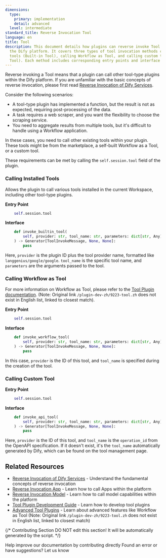 ```yaml
---
dimensions:
  type:
    primary: implementation
    detail: advanced
  level: intermediate
standard_title: Reverse Invocation Tool
language: en
title: Tool
description: This document details how plugins can reverse invoke Tool services within
  the Dify platform. It covers three types of tool invocation methods calling installed
  tools (Built-in Tool), calling Workflow as Tool, and calling custom tools (Custom
  Tool). Each method includes corresponding entry points and interface parameter descriptions.
---
```


Reverse invoking a Tool means that a plugin can call other tool-type plugins within the Dify platform. If you are unfamiliar with the basic concepts of reverse invocation, please first read [Reverse Invocation of Dify Services](/plugin-dev-en/9241-reverse-invocation.en.mdx).

Consider the following scenarios:

*   A tool-type plugin has implemented a function, but the result is not as expected, requiring post-processing of the data.
*   A task requires a web scraper, and you want the flexibility to choose the scraping service.
*   You need to aggregate results from multiple tools, but it's difficult to handle using a Workflow application.

In these cases, you need to call other existing tools within your plugin. These tools might be from the marketplace, a self-built Workflow as a Tool, or a custom tool.

These requirements can be met by calling the `self.session.tool` field of the plugin.

### Calling Installed Tools

Allows the plugin to call various tools installed in the current Workspace, including other tool-type plugins.

**Entry Point**

```python
    self.session.tool
```

**Interface**

```python
    def invoke_builtin_tool(
        self, provider: str, tool_name: str, parameters: dict[str, Any]
    ) -> Generator[ToolInvokeMessage, None, None]:
        pass
```

Here, `provider` is the plugin ID plus the tool provider name, formatted like `langgenius/google/google`. `tool_name` is the specific tool name, and `parameters` are the arguments passed to the tool.

### Calling Workflow as Tool

For more information on Workflow as Tool, please refer to the [Tool Plugin documentation](/plugin-dev-en/0222-tool-plugin.en.mdx). (Note: Original link `/plugin-dev-zh/9223-tool.zh` does not exist in English list, linked to closest match).

**Entry Point**

```python
    self.session.tool
```

**Interface**

```python
    def invoke_workflow_tool(
        self, provider: str, tool_name: str, parameters: dict[str, Any]
    ) -> Generator[ToolInvokeMessage, None, None]:
        pass
```

In this case, `provider` is the ID of this tool, and `tool_name` is specified during the creation of the tool.

### Calling Custom Tool

**Entry Point**

```python
    self.session.tool
```

**Interface**

```python
    def invoke_api_tool(
        self, provider: str, tool_name: str, parameters: dict[str, Any]
    ) -> Generator[ToolInvokeMessage, None, None]:
        pass
```

Here, `provider` is the ID of this tool, and `tool_name` is the `operation_id` from the OpenAPI specification. If it doesn't exist, it's the `tool_name` automatically generated by Dify, which can be found on the tool management page.

## Related Resources

- [Reverse Invocation of Dify Services](/plugin-dev-en/9241-reverse-invocation.en.mdx) - Understand the fundamental concepts of reverse invocation
- [Reverse Invocation App](/plugin-dev-en/9242-reverse-invocation-app.en.mdx) - Learn how to call Apps within the platform
- [Reverse Invocation Model](/plugin-dev-en/9242-reverse-invocation-model.en.mdx) - Learn how to call model capabilities within the platform
- [Tool Plugin Development Guide](/plugin-dev-en/0211-getting-started-dify-tool.en.mdx) - Learn how to develop tool plugins
- [Advanced Tool Plugins](/plugin-dev-en/0222-tool-plugin.en.mdx) - Learn about advanced features like Workflow as Tool (Note: Original link `/plugin-dev-zh/9223-tool.zh` does not exist in English list, linked to closest match)

{/*
Contributing Section
DO NOT edit this section!
It will be automatically generated by the script.
*/}

<CardGroup cols="2">
    <Card
        title="Edit this page"
        icon="pen-to-square"
        href="https://github.com/langgenius/dify-docs-mintlify/edit/main/plugin-dev-en/9242-reverse-invocation-tool.en.mdx"
    >
        Help improve our documentation by contributing directly
    </Card>
    <Card
        title="Report an issue"
        icon="github"
        href="https://github.com/langgenius/dify-docs-mintlify/issues/new?title=Documentation%20Issue%3A%20reverse-invocation-tool&body=%23%23%20Issue%20Description%0A%3C%21--%20Please%20briefly%20describe%20the%20issue%20you%20found%20--%3E%0A%0A%23%23%20Page%20Link%0Ahttps%3A%2F%2Fgithub.com%2Flanggenius%2Fdify-docs-mintlify%2Fblob%2Fmain%2Fplugin-dev-en%2F9242-reverse-invocation-tool.en.mdx%0A%0A%23%23%20Suggested%20Changes%0A%3C%21--%20If%20you%20have%20specific%20suggestions%20for%20changes%2C%20please%20describe%20them%20here%20--%3E%0A%0A%3C%21--%20Thank%20you%20for%20helping%20improve%20our%20documentation%21%20--%3E"
    >
        Found an error or have suggestions? Let us know
    </Card>
</CardGroup>
